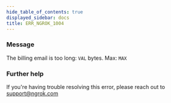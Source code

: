 ```yaml
---
hide_table_of_contents: true
displayed_sidebar: docs
title: ERR_NGROK_1004
---
```


### Message

The billing email is too long: `VAL` bytes. Max: `MAX`

### Further help

If you're having trouble resolving this error, please reach out to [support@ngrok.com](mailto:support@ngrok.com?subject=Help%20with%20ERR_NGROK_1004)

